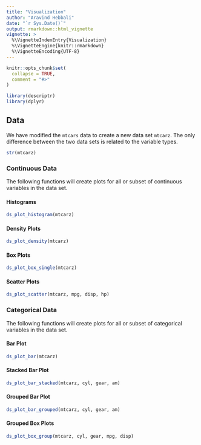 ```yaml
---
title: "Visualization"
author: "Aravind Hebbali"
date: "`r Sys.Date()`"
output: rmarkdown::html_vignette
vignette: >
  %\VignetteIndexEntry{Visualization}
  %\VignetteEngine{knitr::rmarkdown}
  %\VignetteEncoding{UTF-8}
---
```


```r
knitr::opts_chunk$set(
  collapse = TRUE,
  comment = "#>"
)
```

```r
library(descriptr)
library(dplyr)
```

## Data

We have modified the `mtcars` data to create a new data set `mtcarz`. The only
difference between the two data sets is related to the variable types. 

```r
str(mtcarz)
```

### Continuous Data

The following functions will create plots for all or subset of continuous 
variables in the data set.

#### Histograms

```r
ds_plot_histogram(mtcarz)
```

#### Density Plots

```r
ds_plot_density(mtcarz)
```

#### Box Plots

```r
ds_plot_box_single(mtcarz)
```

#### Scatter Plots

```r
ds_plot_scatter(mtcarz, mpg, disp, hp)
```

### Categorical Data

The following functions will create plots for all or subset of categorical 
variables in the data set.

#### Bar Plot

```r
ds_plot_bar(mtcarz)
```

#### Stacked Bar Plot

```r
ds_plot_bar_stacked(mtcarz, cyl, gear, am)
```

#### Grouped Bar Plot

```r
ds_plot_bar_grouped(mtcarz, cyl, gear, am)
```

#### Grouped Box Plots

```r
ds_plot_box_group(mtcarz, cyl, gear, mpg, disp)
```
